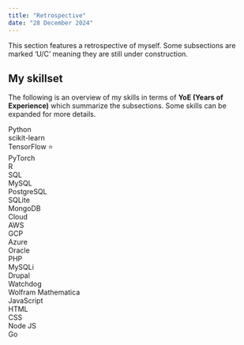 ---
title: "Retrospective"
date: "28 December 2024"
---

This section features a retrospective of myself. Some subsections are marked 'U/C' meaning they are still under construction.

<h2>My skillset</h2>
The following is an overview of my skills in terms of <b>YoE (Years of Experience)</b> which summarize the subsections. Some skills can be expanded for more details.
```{=html}
<div class="skillset">
  <div class="skill">
    <div class="skill-name" onclick="toggleDropdown(this)" id="defaultOpen">Python</div>
    <div class="skill-bar">
      <div class="skill-yoe" yoe="6" style="max-width:100%"></div>
    </div>
    <div class="skill-dropdown">
      <div class="subskill-name">scikit-learn</div>
      <div class="subskill-bar">
        <div class="subskill-yoe" yoe="4" style="max-width:67%"></div>
      </div>
      <div class="subskill-name">TensorFlow <span title="Certified"><a href="certifications.qmd" style="cursor:pointer;text-decoration:none">⭐</a></span></div>
      <div class="subskill-bar">
        <div class="subskill-yoe" yoe="2" style="max-width:33%"></div>
      </div>
      <div class="subskill-name">PyTorch</div>
      <div class="subskill-bar">
        <div class="subskill-yoe" yoe="2" style="max-width:33%"></div>
      </div>
    </div>
  </div>

  <div class="skill">
    <div class="skill-name no-dropdown">R</div>
    <div class="skill-bar">
      <div class="skill-yoe" yoe="1" style="max-width:17%"></div>
    </div>
  </div>

  <div class="skill">
    <div class="skill-name" onclick="toggleDropdown(this)">SQL</div>
    <div class="skill-bar">
      <div class="skill-yoe" yoe="2" style="max-width:33%"></div>
    </div>
    <div class="skill-dropdown">
      <div class="subskill-name">MySQL</div>
      <div class="subskill-bar">
        <div class="subskill-yoe" yoe="1" style="max-width:50%"></div>
      </div>
      <div class="subskill-name">PostgreSQL</div>
      <div class="subskill-bar">
        <div class="subskill-yoe" yoe="<1" style="max-width:25%"></div>
      </div>
      <div class="subskill-name">SQLite</div>
      <div class="subskill-bar">
        <div class="subskill-yoe" yoe="<1" style="max-width:25%"></div>
      </div>
      <div class="subskill-name">MongoDB</div>
      <div class="subskill-bar">
        <div class="subskill-yoe" yoe="<1" style="max-width:25%"></div>
      </div>
    </div>
  </div>

  <div class="skill">
    <div class="skill-name" onclick="toggleDropdown(this)">Cloud</div>
    <div class="skill-bar">
      <div class="skill-yoe" yoe="2" style="max-width:33%"></div>
    </div>
    <div class="skill-dropdown">
      <div class="subskill-name"><span title="Amazon Web Services">AWS</span></div>
      <div class="subskill-bar">
        <div class="subskill-yoe" yoe="1.5" style="max-width:75%"></div>
      </div>
      <div class="subskill-name"><span title="Google Cloud Platform">GCP</span></div>
      <div class="subskill-bar">
        <div class="subskill-yoe" yoe="1" style="max-width:50%"></div>
      </div>
      <div class="subskill-name">Azure</div>
      <div class="subskill-bar">
        <div class="subskill-yoe" yoe="<1" style="max-width:25%"></div>
      </div>
      <div class="subskill-name">Oracle</div>
      <div class="subskill-bar">
        <div class="subskill-yoe" yoe="<1" style="max-width:25%"></div>
      </div>
    </div>
  </div>

  <div class="skill">
    <div class="skill-name" onclick="toggleDropdown(this)">PHP</div>
    <div class="skill-bar">
      <div class="skill-yoe" yoe="1" style="max-width:17%"></div>
    </div>
    <div class="skill-dropdown">
      <div class="subskill-name">MySQLi</div>
      <div class="subskill-bar">
        <div class="subskill-yoe" yoe="1" style="max-width:100%"></div>
      </div>
      <div class="subskill-name">Drupal</div>
      <div class="subskill-bar">
        <div class="subskill-yoe" yoe="1" style="max-width:100%"></div>
      </div>
      <div class="subskill-name">Watchdog</div>
      <div class="subskill-bar">
        <div class="subskill-yoe" yoe="<1" style="max-width:50%"></div>
      </div>
    </div>
  </div>

  <div class="skill">
    <div class="skill-name no-dropdown">Wolfram Mathematica</div>
    <div class="skill-bar">
      <div class="skill-yoe" yoe="3" style="max-width:50%"></div>
    </div>
  </div>

  <div class="skill">
    <div class="skill-name" onclick="toggleDropdown(this)">JavaScript</div>
    <div class="skill-bar">
      <div class="skill-yoe" yoe="1" style="max-width:17%"></div>
    </div>
    <div class="skill-dropdown">
      <div class="subskill-name">HTML</div>
      <div class="subskill-bar">
        <div class="subskill-yoe" yoe="1" style="max-width:100%"></div>
      </div>
      <div class="subskill-name">CSS</div>
      <div class="subskill-bar">
        <div class="subskill-yoe" yoe="<1" style="max-width:50%"></div>
      </div>
      <div class="subskill-name">Node JS</div>
      <div class="subskill-bar">
        <div class="subskill-yoe" yoe="<1" style="max-width:50%"></div>
      </div>
    </div>
  </div>

  <div class="skill">
    <div class="skill-name no-dropdown">Go</div>
    <div class="skill-bar">
      <div class="skill-yoe" yoe="<1" style="max-width:8%"></div>
    </div>
  </div>
</div>

<script>
  document.addEventListener("DOMContentLoaded", function() {
    document.getElementById("defaultOpen").click();
  });

  function toggleDropdown(skillNameElement) {
    const skill = skillNameElement.parentElement;
    
    // Close all other dropdowns
    document.querySelectorAll(".skill").forEach(item => {
      if (item !== skill) {
        item.classList.remove('active');
      }
    });

    // Toggle the clicked dropdown
    skill.classList.toggle('active');
  }
</script>
```